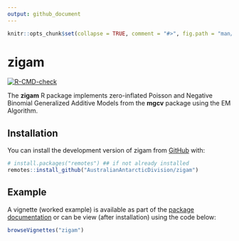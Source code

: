 ```yaml
---
output: github_document
---
```


<!-- README.md is generated from README.Rmd. Please edit that file -->

```r
knitr::opts_chunk$set(collapse = TRUE, comment = "#>", fig.path = "man/figures/README-", out.width = "100%")
```

# zigam

<!-- badges: start -->
[![R-CMD-check](https://github.com/AustralianAntarcticDivision/zigam/actions/workflows/R-CMD-check.yaml/badge.svg)](https://github.com/AustralianAntarcticDivision/zigam/actions/workflows/R-CMD-check.yaml)
<!-- badges: end -->

The **zigam** R package implements zero-inflated Poisson and Negative Binomial Generalized Additive Models from the **mgcv** package using the EM Algorithm.

## Installation

You can install the development version of zigam from [GitHub](https://github.com/) with:

```r
# install.packages("remotes") ## if not already installed
remotes::install_github("AustralianAntarcticDivision/zigam")

```

## Example

A vignette (worked example) is available as part of the [package documentation](https://australianantarcticdivision.github.io/zigam) or can be view (after installation) using the code below:

```r
browseVignettes("zigam")

```

